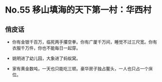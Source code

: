 # No.55 移山填海的天下第一村：华西村

## 俏皮话

- 你有金银千百万，临死两手攥空拳。你有广厦千万间，睡觉不过三尺宽。你有衣服千万件，你也不能每日一起穿。

- 姚明进了幼儿园，大象进了蚂蚁窝。

- 家有黄金数吨，一天也只能吃三顿。豪华房子独占鳌头，一人也只占一个床位。

